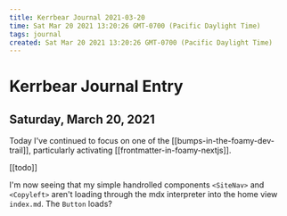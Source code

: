 ```yaml
---
title: Kerrbear Journal 2021-03-20
time: Sat Mar 20 2021 13:20:26 GMT-0700 (Pacific Daylight Time)
tags: journal
created: Sat Mar 20 2021 13:20:26 GMT-0700 (Pacific Daylight Time)
---
```


# Kerrbear Journal Entry

## Saturday, March 20, 2021

Today I've continued to focus on one of the [[bumps-in-the-foamy-dev-trail]], particularly activating [[frontmatter-in-foamy-nextjs]].

[[todo]]

I'm now seeing that my simple handrolled components `<SiteNav>` and `<Copyleft>` aren't loading through the mdx interpreter into the home view `index.md`. The `Button` loads?

